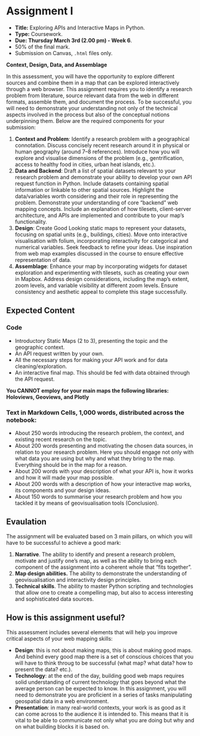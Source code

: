 # Assignment I {.unnumbered}

-   **Title:** Exploring APIs and Interactive Maps in Python.
-   **Type:** Coursework.
-   **Due: Thursday March 3rd (2.00 pm) - Week 6**.
-   50% of the final mark.
-   Submission on Canvas, `.html` files only.

**Context, Design, Data, and Assemblage**

In this assessment, you will have the opportunity to explore different sources and combine them in a map that can be explored interactively through a web browser.  This assignment requires you to identify a research problem from literature, source relevant data from the web in different formats, assemble them, and document the process. To be successful, you will need to demonstrate your understanding not only of the technical aspects involved in the process but also of the conceptual notions underpinning them. Below are the required components for your submission:

1. **Context and Problem**: Identify a research problem with a geographical connotation. Discuss concisely recent research around it in physical or human geography (around 7–8 references). Introduce how you will explore and visualise dimensions of the problem (e.g., gentrification, access to healthy food in cities, urban heat islands, etc.).
2. **Data and Backend**: Draft a list of spatial datasets relevant to your research problem and demonstrate your ability to develop your own API request function in Python. Include datasets containing spatial information or linkable to other spatial sources. Highlight the data/variables worth considering and their role in representing the problem. Demonstrate your understanding of core "backend" web mapping concepts. Include an explanation of how tilesets, client-server architecture, and APIs are implemented and contribute to your map's functionality.
4. **Design**: Create Good Looking static maps to represent your datasets, focusing on spatial units (e.g., buildings, cities). Move onto interactive visualisation with folium, incorporating interactivity for categorical and numerical variables. Seek feedback to refine your ideas. Use inspiration from web map examples discussed in the course to ensure effective representation of data.
5. **Assemblage**: Enhance your map by incorporating widgets for dataset exploration and experimenting with tilesets, such as creating your own in Mapbox. Address design considerations, including the map's extent, zoom levels, and variable visibility at different zoom levels. Ensure consistency and aesthetic appeal to complete this stage successfully.

## Expected Content

### Code

- Introductory Static Maps (2 to 3), presenting the topic and the geographic context.
- An API request written by your own.
- All the necessary steps for making your API work and for data cleaning/exploration.
- An interactive final map. This should be fed with data obtained through the API request.

**You CANNOT employ for your main maps the following libraries: Holoviews, Geoviews, and Plotly**

### Text in Markdown Cells, 1,000 words, distributed across the notebook:

- About 250 words introducing the research problem, the context, and existing recent research on the topic.
- About 200 words presenting and motivating the chosen data sources, in relation to your research problem. Here you should engage not only with what data you are using but why and what they bring to the map. Everything should be in the map for a reason.
- About 200 words with your description of what your API is, how it works and how it will made your map possible.
- About 200 words with a description of how your interactive map works, its components and your design ideas.
- About 150 words to summarise your research problem and how you tackled it by means of geovisualisation tools (Conclusion).

## Evaulation
The assignment will be evaluated based on 3 main pillars, on which you will have to be successful to achieve a good mark:

1.  **Narrative**. The ability to identify and present a research problem, motivate and justify one's map, as well as the ability to bring each component of the assignment into a coherent whole that "fits together".
2.  **Map design abilities.** The ability to demonstrate the understanding of geovisualisation and interactivity design principles. 
3.  **Technical skills**. The ability to master Python scripting and technologies that allow one to create a compelling map, but also to access interesting and sophisticated data sources.

## How is this assignment useful?

This assessment includes several elements that will help you improve critical aspects of your web mapping skills:

- **Design**: this is not about making maps, this is about making good maps. And behind every good map there is a set of conscious choices that you will have to think throug to be successful (what map? what data? how to present the data? etc.). 
- **Technology**: at the end of the day, building good web maps requires solid understanding of current technology that goes beyond what the average person can be expected to know. In this assignment, you will need to demonstrate you are proficient in a series of tasks manipulating geospatial data in a web environment. 
- **Presentation**: in many real-world contexts, your work is as good as it can come across to the audience it is intended to. This means that it is vital to be able to communicate not only what you are doing but why and on what building blocks it is based on.
